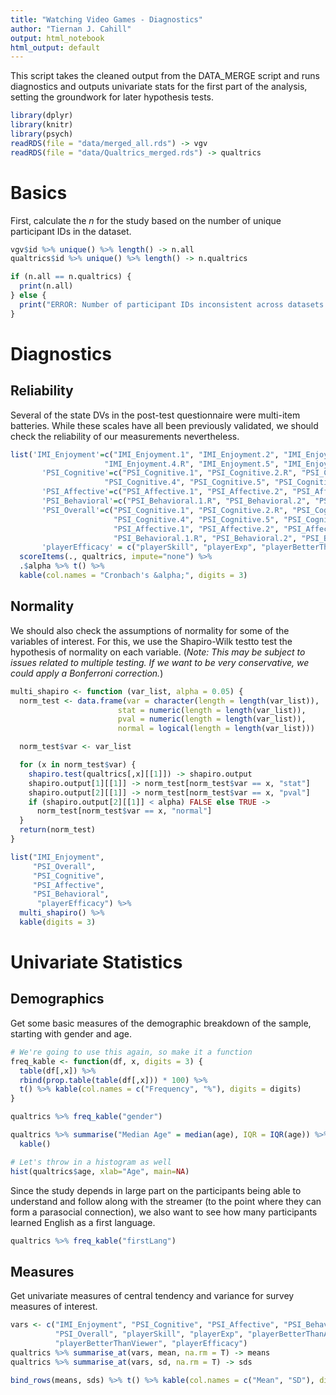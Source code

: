 ```yaml
---
title: "Watching Video Games - Diagnostics"
author: "Tiernan J. Cahill"
output: html_notebook
html_output: default
---
```


This script takes the cleaned output from the DATA_MERGE script and runs diagnostics and outputs univariate stats for the first part of the analysis, setting the groundwork for later hypothesis tests. 

```r
library(dplyr)
library(knitr)
library(psych)
readRDS(file = "data/merged_all.rds") -> vgv
readRDS(file = "data/Qualtrics_merged.rds") -> qualtrics
```

# Basics
First, calculate the *n* for the study based on the number of unique participant IDs in the dataset.
```r
vgv$id %>% unique() %>% length() -> n.all
qualtrics$id %>% unique() %>% length() -> n.qualtrics

if (n.all == n.qualtrics) {
  print(n.all)
} else {
  print("ERROR: Number of participant IDs inconsistent across datasets.")
}
```



# Diagnostics

## Reliability

Several of the state DVs in the post-test questionnaire were multi-item batteries. While these scales have all been previously validated, we should check the reliability of our measurements nevertheless.
```r
list('IMI_Enjoyment'=c("IMI_Enjoyment.1", "IMI_Enjoyment.2", "IMI_Enjoyment.3.R", 
                     "IMI_Enjoyment.4.R", "IMI_Enjoyment.5", "IMI_Enjoyment.6", "IMI_Enjoyment.7"),
       'PSI_Cognitive'=c("PSI_Cognitive.1", "PSI_Cognitive.2.R", "PSI_Cognitive.3",
                     "PSI_Cognitive.4", "PSI_Cognitive.5", "PSI_Cognitive.6"),
       'PSI_Affective'=c("PSI_Affective.1", "PSI_Affective.2", "PSI_Affective.3.R"),
       'PSI_Behavioral'=c("PSI_Behavioral.1.R", "PSI_Behavioral.2", "PSI_Behavioral.3"),
       'PSI_Overall'=c("PSI_Cognitive.1", "PSI_Cognitive.2.R", "PSI_Cognitive.3",
                       "PSI_Cognitive.4", "PSI_Cognitive.5", "PSI_Cognitive.6",
                       "PSI_Affective.1", "PSI_Affective.2", "PSI_Affective.3.R",
                       "PSI_Behavioral.1.R", "PSI_Behavioral.2", "PSI_Behavioral.3"),
       'playerEfficacy' = c("playerSkill", "playerExp", "playerBetterThanAvg", "playerBetterThanViewer")) %>%
  scoreItems(., qualtrics, impute="none") %>% 
  .$alpha %>% t() %>%
  kable(col.names = "Cronbach's &alpha;", digits = 3)
```

## Normality
We should also check the assumptions of normality for some of the variables of interest. For this, we use the Shapiro-Wilk testto test the hypothesis of normality on each variable. (*Note: This may be subject to issues related to multiple testing. If we want to be very conservative, we could apply a Bonferroni correction.*)

```r
multi_shapiro <- function (var_list, alpha = 0.05) {
  norm_test <- data.frame(var = character(length = length(var_list)),
                        stat = numeric(length = length(var_list)), 
                        pval = numeric(length = length(var_list)),
                        normal = logical(length = length(var_list)))

  norm_test$var <- var_list

  for (x in norm_test$var) {
    shapiro.test(qualtrics[,x][[1]]) -> shapiro.output
    shapiro.output[1][[1]] -> norm_test[norm_test$var == x, "stat"]
    shapiro.output[2][[1]] -> norm_test[norm_test$var == x, "pval"]
    if (shapiro.output[2][[1]] < alpha) FALSE else TRUE -> 
      norm_test[norm_test$var == x, "normal"]
  }
  return(norm_test)
}

list("IMI_Enjoyment", 
     "PSI_Overall",
     "PSI_Cognitive",
     "PSI_Affective",
     "PSI_Behavioral",
      "playerEfficacy") %>% 
  multi_shapiro() %>%
  kable(digits = 3)
```


# Univariate Statistics

## Demographics
Get some basic measures of the demographic breakdown of the sample, starting
with gender and age.
```r
# We're going to use this again, so make it a function
freq_kable <- function(df, x, digits = 3) {
  table(df[,x]) %>% 
  rbind(prop.table(table(df[,x])) * 100) %>% 
  t() %>% kable(col.names = c("Frequency", "%"), digits = digits)
}

qualtrics %>% freq_kable("gender")
```

```r
qualtrics %>% summarise("Median Age" = median(age), IQR = IQR(age)) %>% 
  kable()

# Let's throw in a histogram as well
hist(qualtrics$age, xlab="Age", main=NA)
```

Since the study depends in large part on the participants being able to understand and follow along with the streamer (to the point where they can form a parasocial connection), we also want to see how many participants learned English as a first language.

```r
qualtrics %>% freq_kable("firstLang")
```
## Measures

Get univariate measures of central tendency and variance for survey measures of interest.
```r

vars <- c("IMI_Enjoyment", "PSI_Cognitive", "PSI_Affective", "PSI_Behavioral",
          "PSI_Overall", "playerSkill", "playerExp", "playerBetterThanAvg", 
          "playerBetterThanViewer", "playerEfficacy")
qualtrics %>% summarise_at(vars, mean, na.rm = T) -> means
qualtrics %>% summarise_at(vars, sd, na.rm = T) -> sds

bind_rows(means, sds) %>% t() %>% kable(col.names = c("Mean", "SD"), digits = 3)
```